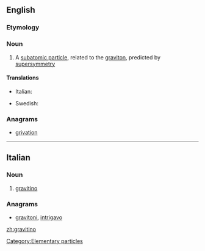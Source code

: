 ==English==

===Etymology===
{{confix|gravi|ino|lang=it}}

===Noun===
{{wikipedia}}
{{en-noun}}

# {{particles}} A [[subatomic particle]], related to the [[graviton]], predicted by [[supersymmetry]]

====Translations====
{{trans-top|subatomic particle, related to the graviton}}
* Italian: {{t-|it|gravitino}}
{{trans-mid}}
* Swedish: {{t-|sv|gravitino|c}}
{{trans-bottom}}

===Anagrams===
* [[grivation#English|grivation]]
[[Category:Elementary particles]]
----
==Italian==

===Noun===
{{wikipedia|lang=it}}
{{it-noun|gravitin|m|o|i}}

# {{physics|lang=it}} [[#English|gravitino]]

===Anagrams===
* [[gravitoni#Italian|gravitoni]], [[intrigavo#Italian|intrigavo]]
[[zh:gravitino]]